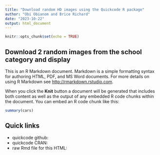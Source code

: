```yaml
---
title: "Download random HD images using the Quickcode R package"
author: "Obi Obianom and Brice Richard"
date: "2023-10-22"
output: html_document
---
```


```r
knitr::opts_chunk$set(echo = TRUE)
```

## Download 2 random images from the school category and display

This is an R Markdown document. Markdown is a simple formatting syntax for authoring HTML, PDF, and MS Word documents. For more details on using R Markdown see <http://rmarkdown.rstudio.com>.

When you click the **Knit** button a document will be generated that includes both content as well as the output of any embedded R code chunks within the document. You can embed an R code chunk like this:

```r
summary(cars)
```

## Quick links

 - quickcode github:
 - quickcode CRAN: 
 - raw Rmd file for this HTML: 

